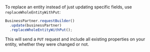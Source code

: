 To replace an entity instead of just updating specific fields, use `replaceWholeEntityWithPut`:

```ts
BusinessPartner.requestBuilder()
  .update(businessPartner)
  .replaceWholeEntityWithPut();
```

This will send a `PUT` request and include all existing properties on your entity, whether they were changed or not.
